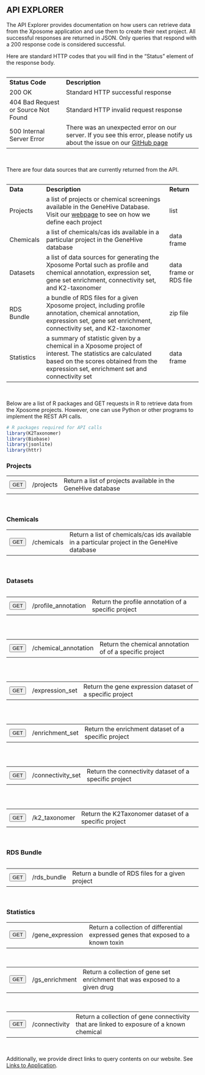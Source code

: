 
## API EXPLORER

<p>The API Explorer provides documentation on how users can retrieve data from the Xposome application and use them to create their next project. All successful responses are returned in JSON. Only queries that respond with a 200 response code is considered successful.</p>

<p>Here are standard HTTP codes that you will find in the “Status” element of the response body.</p>

```r
```
<table class="status-table">
  <tr>
    <td><strong>Status Code</strong></td>
    <td><strong>Description</strong></td>
  </tr>
  <tr>
    <td>200 OK</td>
    <td>Standard HTTP successful response</td>
  </tr>
  <tr>
    <td>404 Bad Request or Source Not Found</td>
    <td>Standard HTTP invalid request response</td>
  </tr>
  <tr>
    <td>500 Internal Server Error</td>
    <td>There was an unexpected error on our server. If you see this error, please notify us about the issue on our <a target="blank" href="https://github.com/montilab/Xposome/">GitHub page</a></td>
  </tr>
</table>

<br>

<p>There are four data sources that are currently returned from the API.</p>

```r
```
<table class="source-table">
  <tr>
    <td><strong>Data</strong></td>
    <td><strong>Description</strong></td>
    <td><strong>Return</strong></td>
  </tr>
  <tr>
    <td>Projects</td>
    <td>a list of projects or chemical screenings available in the GeneHive Database. Visit our <a href="https://montilab.bu.edu/Xposome/">webpage</a> to see on how we define each project</td>
    <td>list</td>
  </tr>
  <tr>
    <td>Chemicals</td>
    <td>a list of chemicals/cas ids available in a particular project in the GeneHive database</td>
    <td>data frame</td>
  </tr>
  <tr>
    <td>Datasets</td>
    <td>a list of data sources for generating the Xposome Portal such as profile and chemical annotation, expression set, gene set enrichment, connectivity set, and K2-taxonomer</a></td>
    <td>data frame or RDS file</td>
  </tr>
  <tr>
    <td>RDS Bundle</td>
    <td>a bundle of RDS files for a given Xposome project, including profile annotation, chemical annotation, expression set, gene set enrichment, connectivity set, and K2-taxonomer</a></td>
    <td>zip file</td>
  </tr> 
  <tr>
    <td>Statistics</td>
    <td>a summary of statistic given by a chemical in a Xposome project of interest. The statistics are calculated based on the scores obtained from the expression set, enrichment set and connectivity set</a></td>
    <td>data frame</td>
  </tr>
</table>

<br>

Below are a list of R packages and GET requests in R to retrieve data from the Xposome projects. However, one can use Python or other programs to implement the REST API calls.

<!-- packages: start -->
```r

# R packages required for API calls
library(K2Taxonomer)
library(Biobase)
library(jsonlite)
library(httr)

```

<!-- packages: end -->

<!-- Projects: start -->
### Projects

<table class="get-table">
  <tr>
    <td><button type="button" onclick="ToggleOperation('projects')" class="btn btn-default action-button">GET</button></td>
    <td>&#47;projects</td>
    <td>Return a list of projects available in the GeneHive database</td>
  </tr>
</table>
  
<br>

<div id="projects-block" style="display: none;">

<h4>Implementation</h4>

<p><a target="blank" href="https://montilab.bu.edu/Xposome-API/projects?orderby=asc">https://montilab.bu.edu/Xposome-API/projects?orderby=asc</a></p>

<br>

<table class="api-table">
  <tr>
    <td><strong>Parameter</strong></td>
    <td><strong>Value</strong></td>
    <td><strong>Description</strong></td>
    <td><strong>Data Type</strong></td>
  </tr>
  <tr>
    <td>orderby</td>
    <td>asc (default) or desc</td>
    <td>Sort options</td>
    <td>string</td>
  </tr>
</table>

<br>

<h4>Return</h4>

<p>A list of values</p>

<br>

<h4>Example in R</h4>

```r

cat(
'
<pre>
  # url for local testing
  url0 <- "https://montilab.bu.edu/Xposome-API/projects?orderby=asc"
  
  # Send GET Request to API
  res <- GET(url = url0, encode = "json")
  
  # Check the status of GET request 
  test_request <- tryCatch({
    
    stop_for_status(res)
    
    "pass"
    
  }, error = function(e) {
    
    "fail"
    
  })
</pre>
'
)

# url for local testing
url0 <- "https://montilab.bu.edu/Xposome-API/projects?orderby=asc"

# Send GET Request to API
res <- GET(url = url0, encode = "json")

# Check the status of GET request 
test_request <- tryCatch({
  
  stop_for_status(res)
  
  "pass"
  
}, error = function(e) {
  
  "fail"
  
})

```

<h4>Output</h4>

```r

cat(
'
<pre>
  # If GET request is successful, return the results
  if(test_request == "pass"){
    
    projects <- fromJSON(fromJSON(rawToChar(res$content)))
    print(head(projects))
    
  }
</pre>
'
)


# If GET request is successful, return the results
if(test_request == "pass"){
  
  projects <- fromJSON(fromJSON(rawToChar(res$content)))
  cat("<pre class='output'>", head(projects), "</pre>")
  
}
      
```

<br>

</div>
<!-- Projects: end -->

<!-- Chemical: start -->
### Chemicals

<table class="get-table">
  <tr>
    <td><button type="button" onclick="ToggleOperation('chemicals')" class="btn btn-default action-button">GET</button></td>
    <td>&#47;chemicals</td>
    <td>Return a list of chemicals/cas ids available in a particular project in the GeneHive database</td>
  </tr>
</table>
  
<br>

<div id="chemicals-block" style="display: none;">

<h4>Implementation</h4>

<p><a target="blank" href="https://montilab.bu.edu/Xposome-API/chemicals?projects=ADIPO&chemical_ids=all">https://montilab.bu.edu/Xposome-API/chemicals?projects=ADIPO&chemical_ids=all</a></p>

<br>

<table class="api-table">
  <tr>
    <td><strong>Parameter</strong></td>
    <td><strong>Value</strong></td>
    <td><strong>Description</strong></td>
    <td><strong>Data Type</strong></td>
  </tr>
  <tr>
    <td>project</td>
    <td>all (default)</td>
    <td>a project name or a list of concatenated projects or all projects in the GeneHive database. If a list is provided, they must be concatenated and separated by a comma.</td>
    <td>string</td>
  </tr>
    <tr>
    <td>chemical_ids</td>
    <td>all (default)</td>
    <td>a chemical id/cas id or a list of concatenated chemical ids/cas ids or all chemical ids/cas ids in the GeneHive database. If a list is provided, they must be concatenated and separated by a comma.</td>
    <td>string</td>
  </tr>
</table>

<br>

<h4>Return</h4>

<p>A list of values</p>

<br>

<h4>Example in R</h4>

```r

cat(
'
<pre>
  # url for local testing
  url <- "https://montilab.bu.edu/Xposome-API/chemicals?projects=ADIPO&chemical_ids=all"
  
  # Send GET Request to API
  res <- GET(url = url, encode = "json")
  
  # Check the status of GET request 
  test_request <- tryCatch({
    
    stop_for_status(res)
    
    "pass"
    
  }, error = function(e) {
    
    "fail"
    
  })
</pre>
'
)

# url for local testing
url <- "https://montilab.bu.edu/Xposome-API/chemicals?projects=ADIPO&chemical_ids=all"

# Send GET Request to API
res <- GET(url = url, encode = "json")

# Check the status of GET request 
test_request <- tryCatch({
  
  stop_for_status(res)
  
  "pass"
  
}, error = function(e) {
  
  "fail"
  
})

```

<h4>Output</h4>

```r

cat(
'
<pre>
  # If GET request is successful, return the results
  if(test_request == "pass"){
    
    chemicals <- fromJSON(fromJSON(rawToChar(res$content)))
    print(head(chemicals))
    
  }
</pre>
'
)


# If GET request is successful, return the results
if(test_request == "pass"){
  
  chemicals <- fromJSON(fromJSON(rawToChar(res$content)))
  cat("<pre class='output'>", knitr::kable(head(chemicals), format="html"), "</pre>")

}
      
```

<br>

</div>
<!-- chemical: end -->

<!-- Datasets - profile annotation: start -->
### Datasets

```r
```
<table class="get-table">
  <tr>
    <td><button type="button" onclick="ToggleOperation('profile-annotation')" class="btn btn-default action-button">GET</button></td>
    <td>/profile_annotation</td>
    <td>Return the profile annotation of a specific project</td>
  </tr>
</table>

<br>

<div id="profile-annotation-block" style="display: none;">

<h4>Implementation</h4>

<p><a target="blank" href="https://montilab.bu.edu/Xposome-API/profile_annotation?project=ADIPO">https://montilab.bu.edu/Xposome-API/profile_annotation?project=ADIPO</a></p>

<br>

<table class="api-table">
  <tr>
    <td><strong>Parameter</strong></td>
    <td><strong>Value</strong></td>
    <td><strong>Description</strong></td>
    <td><strong>Data Type</strong></td>
  </tr>
  <tr>
    <td>project</td>
    <td>ADIPO or HEPG2 or ...</td>
    <td>Name of the projects (see <span class="highlight-text">projects API</span>)</td>
    <td>string</td>
  </tr>
</table>

<br>

<h4>Return</h4>

<p>A data frame object</p>

<br>

<h4>Example in R</h4>

```r

cat(
'
<pre>
# url for local testing
url1 <- paste0("https://montilab.bu.edu/Xposome-API/profile_annotation?project=ADIPO")

# Send GET Request to API
res <- GET(url = url1, encode = "json")

# Check the status of GET request
test_request <- tryCatch({

  stop_for_status(res)

  "pass"

}, error = function(e) {

  "fail"

})
</pre>
'
)

# url for local testing
url1 <- paste0("https://montilab.bu.edu/Xposome-API/profile_annotation?project=ADIPO")

# Send GET Request to API
res <- GET(url = url1, encode = "json")

# Check the status of GET request
test_request <- tryCatch({

  stop_for_status(res)

  "pass"

}, error = function(e) {

  "fail"

})

```

<h4>Output</h4>

```r

cat(
'
<pre>
# If GET request is successful, return the results
if(test_request == "pass"){

  profile_annotation <- fromJSON(fromJSON(rawToChar(res$content)))
  n_row <- ifelse(nrow(profile_annotation) > 10, 10, nrow(profile_annotation))
  n_col <- ifelse(ncol(profile_annotation) > 10, 10, ncol(profile_annotation))  
  print(profile_annotation[1:n_row, 1:n_col])

}
</pre>
'
)

# If GET request is successful, return the results
if(test_request == "pass"){

  profile_annotation <- fromJSON(fromJSON(rawToChar(res$content)))
  n_row <- ifelse(nrow(profile_annotation) > 10, 10, nrow(profile_annotation))
  n_col <- ifelse(ncol(profile_annotation) > 10, 10, ncol(profile_annotation))  
  cat("<pre class='output'>", knitr::kable(profile_annotation[1:n_row, 1:n_col], format="html"), "</pre>")

}

```

<br>

</div>
<!-- Datasets - profile annotation: end -->

<!-- Datasets - chemical annotation: start -->
```r
```
<table class="get-table">
  <tr>
    <td><button type="button" onclick="ToggleOperation('chemical-annotation')" class="btn btn-default action-button">GET</button></td>
    <td>/chemical_annotation</td>
    <td>Return the chemical annotation of of a specific project</td>
  </tr>
</table>

<br>

<div id="chemical-annotation-block" style="display: none;">

<h4>Implementation</h4>

<p><a target="blank" href="https://montilab.bu.edu/Xposome-API/chemical_annotation?project=ADIPO">https://montilab.bu.edu/Xposome-API/chemical_annotation?project=ADIPO</a></p>

<br>

<table class="api-table">
  <tr>
    <td><strong>Parameter</strong></td>
    <td><strong>Value</strong></td>
    <td><strong>Description</strong></td>
    <td><strong>Data Type</strong></td>
  </tr>
  <tr>
    <td>project</td>
    <td>ADIPO or HEPG2 or ...</td>
    <td>Name of the projects (see <span class="highlight-text">projects API</span>)</td>
    <td>string</td>
  </tr>
</table>

<br>

<h4>Return</h4>

<p>A data frame object</p>

<br>

<h4>Example in R</h4>

```r

cat(
'
<pre>
# url for local testing
url2 <- paste0("https://montilab.bu.edu/Xposome-API/chemical_annotation?project=ADIPO")

# Send GET Request to API
res <- GET(url = url2, encode = "json")

# Check the status of GET request
test_request <- tryCatch({

  stop_for_status(res)

  "pass"

}, error = function(e) {

  "fail"

})
</pre>
'
)


# url for local testing
url2 <- paste0("https://montilab.bu.edu/Xposome-API/chemical_annotation?project=ADIPO")

# Send GET Request to API
res <- GET(url = url2, encode = "json")

# Check the status of GET request
test_request <- tryCatch({

  stop_for_status(res)

  "pass"

}, error = function(e) {

  "fail"

})

```

<h4>Output</h4>

```r

cat(
'
<pre>
# If GET request is successful, return the results
if(test_request == "pass"){

  chemical_annotation <- fromJSON(fromJSON(rawToChar(res$content)))
  n_row <- ifelse(nrow(chemical_annotation) > 10, 10, nrow(chemical_annotation))
  n_col <- ifelse(ncol(chemical_annotation) > 10, 10, ncol(chemical_annotation))  
  print(chemical_annotation[1:n_row, 1:n_col])

}
</pre>
'
)

# If GET request is successful, return the results
if(test_request == "pass"){

  chemical_annotation <- fromJSON(fromJSON(rawToChar(res$content)))
  n_row <- ifelse(nrow(chemical_annotation) > 10, 10, nrow(chemical_annotation))
  n_col <- ifelse(ncol(chemical_annotation) > 10, 10, ncol(chemical_annotation))  
  cat("<pre class='output'>", knitr::kable(chemical_annotation[1:n_row, 1:n_col], format="html"), "</pre>")

}

```

<br>

</div>
<!-- Datasets - chemical annotation: end -->

<!-- Datasets - expression set: start -->
```r
```
<table class="get-table">
  <tr>
    <td><button type="button" onclick="ToggleOperation('expression-set')" class="btn btn-default action-button">GET</button></td>
    <td>/expression_set</td>
    <td>Return the gene expression dataset of a specific project</td>
  </tr>
</table>

<br>

<div id="expression-set-block" style="display: none;">

<h4>Implementation</h4>

<p><a target="blank" href="https://montilab.bu.edu/Xposome-API/expression_set?project=ADIPO">https://montilab.bu.edu/Xposome-API/expression_set?project=ADIPO</a></p>

<br>

<table class="api-table">
  <tr>
    <td><strong>Parameter</strong></td>
    <td><strong>Value</strong></td>
    <td><strong>Description</strong></td>
    <td><strong>Data Type</strong></td>
  </tr>
  <tr>
    <td>project</td>
    <td>ADIPO or HEPG2 or ...</td>
    <td>Name of the projects (see <span class="highlight-text">projects API</span>)</td>
    <td>string</td>
  </tr>
</table>

<br>

<h4>Return</h4>

<p>An RDS file that contains a S4 class object</p>

<br>

<h4>Example in R</h4>

```r

cat(
'
<pre>
# url for local testing
url3 <- paste0("https://montilab.bu.edu/Xposome-API/expression_set?project=ADIPO")

# Send GET Request to API
res <- GET(url = url3, encode = "json")

# Check the status of GET request
test_request <- tryCatch({

  stop_for_status(res)

  "pass"

}, error = function(e) {

  "fail"

})
</pre>
'
)

# url for local testing
url3 <- paste0("https://montilab.bu.edu/Xposome-API/expression_set?project=ADIPO")

# Send GET Request to API
res <- GET(url = url3, encode = "json")

# Check the status of GET request
test_request <- tryCatch({

  stop_for_status(res)

  "pass"

}, error = function(e) {

  "fail"

})

```

<h4>Output</h4>

```r

cat(
'
<pre>
# If GET request is successful, return the results
if(test_request == "pass"){

  temp = tempfile()
  download.file(url3, temp)
  expression_set <- readRDS(temp)
  expression_set = as.data.frame(exprs(expression_set), row.names=rownames(expression_set), col.names=colnames(expression_set))
  unlink(temp)

  n_row <- ifelse(nrow(expression_set) > 10, 10, nrow(expression_set))
  n_col <- ifelse(ncol(expression_set) > 10, 10, ncol(expression_set))  
  print(expression_set[1:n_row, 1:n_col])
  
}
</pre>
'
)

# If GET request is successful, return the results
if(test_request == "pass"){

  temp = tempfile()
  download.file(url3, temp)
  expression_set <- readRDS(temp)
  expression_set = as.data.frame(exprs(expression_set), row.names=rownames(expression_set), col.names=colnames(expression_set))
  unlink(temp)

  n_row <- ifelse(nrow(expression_set) > 10, 10, nrow(expression_set))
  n_col <- ifelse(ncol(expression_set) > 10, 10, ncol(expression_set))  

  cat("<pre class='output'>", knitr::kable(expression_set[1:n_row, 1:n_col], format="html"), "</pre>")

}

```

<br>

</div>
<!-- Datasets - expression set: end -->

<!-- Datasets - enrichment set: start -->
```r
```
<table class="get-table">
  <tr>
    <td><button type="button" onclick="ToggleOperation('enrichment-set')" class="btn btn-default action-button">GET</button></td>
    <td>/enrichment_set</td>
    <td>Return the enrichment dataset of a specific project</td>
  </tr>
</table>

<br>

<div id="enrichment-set-block" style="display: none;">

<h4>Implementation</h4>

<p><a target="blank" href="https://montilab.bu.edu/Xposome-API/enrichment_set?project=ADIPO">https://montilab.bu.edu/Xposome-API/enrichment_set?project=ADIPO</a></p>

<table class="api-table">
  <tr>
    <td><strong>Parameter</strong></td>
    <td><strong>Value</strong></td>
    <td><strong>Description</strong></td>
    <td><strong>Data Type</strong></td>
  </tr>
  <tr>
    <td>project</td>
    <td>ADIPO or HEPG2 or ...</td>
    <td>Name of the projects (see <span class="highlight-text">projects API</span>)</td>
    <td>string</td>
  </tr>
</table>

<br>

<h4>Return</h4>

<p>An RDS file that contains a S4 class object</p>

<br>

<h4>Example in R</h4>

```r

cat(
'
<pre>
# url for local testing
url4 <- paste0("https://montilab.bu.edu/Xposome-API/enrichment_set?project=ADIPO")

# Send GET Request to API
res <- GET(url = url4, encode = "json")

# Check the status of GET request
test_request <- tryCatch({

  stop_for_status(res)

  "pass"

}, error = function(e) {

  "fail"

})
</pre>
'
)

# url for local testing
url4 <- paste0("https://montilab.bu.edu/Xposome-API/enrichment_set?project=ADIPO")

# Send GET Request to API
res <- GET(url = url4, encode = "json")

# Check the status of GET request
test_request <- tryCatch({

  stop_for_status(res)

  "pass"

}, error = function(e) {

  "fail"

})

```

<h4>Output</h4>

```r

cat(
'
<pre>
# If GET request is successful, return the results
if(test_request == "pass"){

  temp = tempfile()
  download.file(url4, temp)
  enrichment_set <- readRDS(temp)
  hallmark_set = as.data.frame(exprs(enrichment_set[["gsscores_h.all.v7.0_gsva"]]), row.names=rownames(enrichment_set), col.names=colnames(enrichment_set))
  unlink(temp)

  n_row <- ifelse(nrow(hallmark_set) > 10, 10, nrow(hallmark_set))
  n_col <- ifelse(ncol(hallmark_set) > 10, 10, ncol(hallmark_set))  
  print(hallmark_set[1:n_row, 1:n_col])
  
}
</pre>
'
)

# If GET request is successful, return the results
if(test_request == "pass"){

  temp = tempfile()
  download.file(url4, temp)
  enrichment_set <- readRDS(temp)
  hallmark_set = as.data.frame(exprs(enrichment_set[["gsscores_h.all.v7.0_gsva"]]), row.names=rownames(enrichment_set), col.names=colnames(enrichment_set))
  unlink(temp)

  n_row <- ifelse(nrow(hallmark_set) > 10, 10, nrow(hallmark_set))
  n_col <- ifelse(ncol(hallmark_set) > 10, 10, ncol(hallmark_set))  
  cat("<pre class='output'>", knitr::kable(hallmark_set[1:n_row, 1:n_col], format="html"), "</pre>")

}

```

<br>

</div>
<!-- Datasets - enrichment set: end -->

<!-- Datasets - connectivity set: start -->
```r
```
<table class="get-table">
  <tr>
    <td><button type="button" onclick="ToggleOperation('connectivity-set')" class="btn btn-default action-button">GET</button></td>
    <td>/connectivity_set</td>
    <td>Return the connectivity dataset of a specific project</td>
  </tr>
</table>

<br>

<div id="connectivity-set-block" style="display: none;">

<h4>Implementation</h4>

<p><a target="blank" href="https://montilab.bu.edu/Xposome-API/connectivity_set?project=ADIPO">https://montilab.bu.edu/Xposome-API/connectivity_set?project=ADIPO</a></p>

<table class="api-table">
  <tr>
    <td><strong>Parameter</strong></td>
    <td><strong>Value</strong></td>
    <td><strong>Description</strong></td>
    <td><strong>Data Type</strong></td>
  </tr>
  <tr>
    <td>project</td>
    <td>ADIPO or HEPG2 or ...</td>
    <td>Name of the projects (see <span class="highlight-text">projects API</span>)</td>
    <td>string</td>
  </tr>
</table>

<br>

<h4>Return</h4>

<p>An RDS file that contains a S4 class object</p>

<br>

<h4>Example in R</h4>

```r

cat(
'
<pre>
# url for local testing
url5 <- paste0("https://montilab.bu.edu/Xposome-API/connectivity_set?project=ADIPO")

# Send GET Request to API
res <- GET(url = url5, encode = "json")

# Check the status of GET request
test_request <- tryCatch({

  stop_for_status(res)

  "pass"

}, error = function(e) {

  "fail"

})
</pre>
'
)

# url for local testing
url5 <- paste0("https://montilab.bu.edu/Xposome-API/connectivity_set?project=ADIPO")

# Send GET Request to API
res <- GET(url = url5, encode = "json")

# Check the status of GET request
test_request <- tryCatch({

  stop_for_status(res)

  "pass"

}, error = function(e) {

  "fail"

})

```

<h4>Output</h4>

```r

cat(
'
<pre>
# If GET request is successful, return the results
if(test_request == "pass"){

  temp = tempfile()
  download.file(url5, temp)
  connectivity_set <- readRDS(temp)
  pcl_set = as.data.frame(exprs(connectivity_set[["pcl"]]), row.names=rownames(connectivity_set), col.names=colnames(connectivity_set))
  unlink(temp)

  n_row <- ifelse(nrow(pcl_set) > 10, 10, nrow(pcl_set))
  n_col <- ifelse(ncol(pcl_set) > 10, 10, ncol(pcl_set))  
  print(pcl_set[1:n_row, 1:n_col])
  
}
</pre>
'
)

# If GET request is successful, return the results
if(test_request == "pass"){

  temp = tempfile()
  download.file(url5, temp)
  connectivity_set <- readRDS(temp)
  pcl_set = as.data.frame(exprs(connectivity_set[["pcl"]]), row.names=rownames(connectivity_set), col.names=colnames(connectivity_set))
  unlink(temp)

  n_row <- ifelse(nrow(pcl_set) > 10, 10, nrow(pcl_set))
  n_col <- ifelse(ncol(pcl_set) > 10, 10, ncol(pcl_set))  
  cat("<pre class='output'>", knitr::kable(pcl_set[1:n_row, 1:n_col], format="html"), "</pre>")

}

```

<br>

</div>
<!-- Datasets - connectivity set: end -->

<!-- Datasets - k2taxonomer: start -->
```r
```
<table class="get-table">
  <tr>
    <td><button type="button" onclick="ToggleOperation('k2taxonomer')" class="btn btn-default action-button">GET</button></td>
    <td>/k2_taxonomer</td>
    <td>Return the K2Taxonomer dataset of a specific project</td>
  </tr>
</table>

<br>

<div id="k2taxonomer-block" style="display: none;">

<h4>Implementation</h4>

<p><a target="blank" href="https://montilab.bu.edu/Xposome-API/k2_taxonomer?project=ADIPO">https://montilab.bu.edu/Xposome-API/k2_taxonomer?project=ADIPO</a></p>

<table class="api-table">
  <tr>
    <td><strong>Parameter</strong></td>
    <td><strong>Value</strong></td>
    <td><strong>Description</strong></td>
    <td><strong>Data Type</strong></td>
  </tr>
  <tr>
    <td>project</td>
    <td>ADIPO or HEPG2 or ...</td>
    <td>Name of the projects (see <span class="highlight-text">projects API</span>)</td>
    <td>string</td>
  </tr>
</table>

<br>

<h4>Return</h4>

<p>An RDS file that contains a K2 class object. Requires K2Taxonomer package to extract the content of the object.</p>

<br>

<h4>Example in R</h4>

```r

cat(
'
<pre>
# url for local testing
url6 <- paste0("https://montilab.bu.edu/Xposome-API/k2_taxonomer?project=ADIPO")

# Send GET Request to API
res <- GET(url = url6, encode = "json")

# Check the status of GET request
test_request <- tryCatch({

  stop_for_status(res)

  "pass"

}, error = function(e) {

  "fail"

})
</pre>
'
)

# url for local testing
url6 <- paste0("https://montilab.bu.edu/Xposome-API/k2_taxonomer?project=ADIPO")

# Send GET Request to API
res <- GET(url = url6, encode = "json")

# Check the status of GET request
test_request <- tryCatch({

  stop_for_status(res)

  "pass"

}, error = function(e) {

  "fail"

})

```

<h4>Output</h4>

```r

cat(
'
<pre>
# If GET request is successful, return the results
if(test_request == "pass"){

  temp = tempfile()
  download.file(url6, temp)
  k2_taxonomer <- readRDS(temp)
  k2_eset <- k2_taxonomer@eSet
  k2_eset = as.data.frame(exprs(k2_eset[["pcl"]]), row.names=rownames(k2_eset), col.names=colnames(k2_eset))
  unlink(temp)

  n_row <- ifelse(nrow(k2_eset) > 10, 10, nrow(k2_eset))
  n_col <- ifelse(ncol(k2_eset) > 10, 10, ncol(k2_eset))  
  print(k2_eset[1:n_row, 1:n_col])
  
}
</pre>
'
)

# If GET request is successful, return the results
if(test_request == "pass"){

  temp = tempfile()
  download.file(url6, temp)
  k2_taxonomer <- readRDS(temp)
  k2_eset <- k2_taxonomer@eSet
  k2_eset = as.data.frame(k2_eset, row.names=rownames(k2_eset), col.names=colnames(k2_eset))
  unlink(temp)

  n_row <- ifelse(nrow(k2_eset) > 10, 10, nrow(k2_eset))
  n_col <- ifelse(ncol(k2_eset) > 10, 10, ncol(k2_eset))   
  cat("<pre class='output'>", knitr::kable(k2_eset[1:n_row, 1:n_col], format="html"), "</pre>")

}

```

<br>

</div>
<!-- Datasets - k2taxonomer: end -->

<!-- Datasets - rds_bundle: start -->
### RDS Bundle

```r
```
<table class="get-table">
  <tr>
    <td><button type="button" onclick="ToggleOperation('rds_bundle')" class="btn btn-default action-button">GET</button></td>
    <td>/rds_bundle</td>
    <td>Return a bundle of RDS files for a given project</td>
  </tr>
</table>

<br>

<div id="rds_bundle-block" style="display: none;">

<h4>Implementation</h4>

<p><a target="blank" href="https://montilab.bu.edu/Xposome-API/rds_bundle?project=ADIPO">https://montilab.bu.edu/Xposome-API/rds_bundle?project=ADIPO</a></p>

<table class="api-table">
  <tr>
    <td><strong>Parameter</strong></td>
    <td><strong>Value</strong></td>
    <td><strong>Description</strong></td>
    <td><strong>Data Type</strong></td>
  </tr>
  <tr>
    <td>project</td>
    <td>ADIPO or HEPG2 or ...</td>
    <td>Name of the projects (see <span class="highlight-text">projects API</span>)</td>
    <td>string</td>
  </tr>
</table>

<br>

<h4>Return</h4>

<p>An zip file that contains six RDS files for a given project. These RDS files are named as "Profile_Annotation.RDS", "Chemical_Annotation.RDS", "Gene_Expression.RDS", "Gene_Set_Enrichment.RDS", "Connectivity.RDS", and "K2Taxonomer.RDS"</p>

<br>

<h4>Example in R</h4>

```r

cat(
'
<pre>
# url for local testing
url7 <- paste0("https://montilab.bu.edu/Xposome-API/rds_bundle?project=ADIPO")

# Send GET Request to API
res <- GET(url = url7, encode = "json")

# Check the status of GET request
test_request <- tryCatch({

  stop_for_status(res)

  "pass"

}, error = function(e) {

  "fail"

})
</pre>
'
)

# url for local testing
url7 <- paste0("https://montilab.bu.edu/Xposome-API/rds_bundle?project=ADIPO")

# Send GET Request to API
res <- GET(url = url7, encode = "json")

# Check the status of GET request
test_request <- tryCatch({

  stop_for_status(res)

  "pass"

}, error = function(e) {

  "fail"

})

```

<h4>Output</h4>

```r

cat(
'
<pre>
# If GET request is successful, return the results
if(test_request == "pass"){

  file_dir = file.path(tempdir(), "ADIPO-Dataset")
  
  zip_file = paste0(file_dir, ".zip")
  
  download.file(url7, zip_file)
  
  profile_annotation <- readRDS(unzip(zipfile=zip_file, "Profile_Annotation.RDS", exdir=file_dir))
  
  chemical_annotation <- readRDS(unzip(zipfile=zip_file, "Chemical_Annotation.RDS", exdir=file_dir))
  
  expression_set <- readRDS(unzip(zipfile=zip_file, "Gene_Expression.RDS", exdir=file_dir))
  
  enrichment_set <- readRDS(unzip(zipfile=zip_file, "Gene_Set_Enrichment.RDS", exdir=file_dir))
  
  connectivity_set <- readRDS(unzip(zipfile=zip_file, "Connectivity.RDS", exdir=file_dir))
  
  k2_taxonomer <- readRDS(unzip(zipfile=zip_file, "K2Taxonomer.RDS", exdir=file_dir))
  
  unlink(zip_file); unlink(file_dir);

  print(list.files(file_dir))
  
}
</pre>
'
)

# If GET request is successful, return the results
if(test_request == "pass"){

  file_dir = file.path(tempdir(), "ADIPO-Dataset")
  
  zip_file = paste0(file_dir, ".zip")
  
  download.file(url7, zip_file)
  
  profile_annotation <- readRDS(unzip(zipfile=zip_file, "Profile_Annotation.RDS", exdir=file_dir))
  
  chemical_annotation <- readRDS(unzip(zipfile=zip_file, "Chemical_Annotation.RDS", exdir=file_dir))
  
  expression_set <- readRDS(unzip(zipfile=zip_file, "Gene_Expression.RDS", exdir=file_dir))
  
  enrichment_set <- readRDS(unzip(zipfile=zip_file, "Gene_Set_Enrichment.RDS", exdir=file_dir))
  
  connectivity_set <- readRDS(unzip(zipfile=zip_file, "Connectivity.RDS", exdir=file_dir))
  
  k2_taxonomer <- readRDS(unzip(zipfile=zip_file, "K2Taxonomer.RDS", exdir=file_dir))
  
  unlink(zip_file); unlink(file_dir);

  cat("<pre class='output'><strong>", paste(list.files(file_dir), sep="\t"), "</strong></pre>")

}

```

<br>

</div>
<!-- Datasets - rds_bundle: end -->

<!-- Statistics - gene expression: start -->
### Statistics

<table class="get-table">
  <tr>
    <td><button type="button" class="btn btn-default action-button" onclick="ToggleOperation('gene-expression-stat')">GET</button></td>
    <td>/gene_expression</td>
    <td>Return  a collection of differential expressed genes that exposed to a known toxin</td>
  </tr>
</table>

<br>

<div id="gene-expression-stat-block" style="display: none;">

<h4>Implementation</h4>

<p><a target="blank" href="https://montilab.bu.edu/Xposome-API/gene_expression?project=ADIPO&chemical_id=EtHex&summarize.func=median&landmark=TRUE&do.markers=TRUE&do.scorecutoff=TRUE">https://montilab.bu.edu/Xposome-API/gene_expression?project=ADIPO&chemical_id=EtHex&summarize.func=median&landmark=TRUE&do.markers=TRUE&do.scorecutoff=TRUE</a></p>

<br>

<table class="api-table">
  <tr>
    <td><strong>Parameter</strong></td>
    <td><strong>Value</strong></td>
    <td><strong>Description</strong></td>
    <td><strong>Data Type</strong></td>
  </tr>
  <tr>
    <td>project</td>
    <td>ADIPO or HEPG2 or ...</td>
    <td>Name of the projects (see <span class="highlight-text">projects API</span>)</td>
    <td>string</td>
  </tr>
  <tr>
    <td>chemical_id</td>
    <td>1,2-Dibromo-3-chloropropane or ...</td>
    <td>Name of the chemicals or CAS ids of a chemical in a specific project (see <span class="highlight-text">chemicals API</span>)</td>
    <td>string</td>
  </tr>
  <tr>
    <td>summarize.func</td>
    <td>median (default) or mean/min/max/Q1/Q3</td>
    <td>Name of the summarize functions</td>
    <td>string</td>
  </tr>
  <tr>
    <td>landmark</td>
    <td>TRUE or FALSE (default)</td>
    <td>Whether to include landmark genes</td>
    <td>boolean</td>
  </tr>
  <tr>
    <td>do.nmarkers</td>
    <td>TRUE (default) or FALSE</td>
    <td>Whether to filter by the number of up- and down- regulated genes</td>
    <td>boolean</td>
  </tr>
  <tr>
    <td>nmarkers_up</td>
    <td>1000 (default) if do.nmarkers=TRUE</td>
    <td>Number of up-pregulated genes</td>
    <td>Positive integer</td>
  </tr>
  <tr>
    <td>nmarkers_down</td>
    <td>1000 (default) if do.nmarkers=TRUE</td>
    <td>Number of down-pregulated genes</td>
    <td>Positive integer</td>
  </tr>
  <tr>
    <td>do.scorecutoff</td>
    <td>TRUE (default) or FALSE</td>
    <td>Whether to filter by the z-scores</td>
    <td>boolean</td>
  </tr>
  <tr>
    <td>scorecutoff_lb</td>
    <td>-2 (default) if do.scorecutoff=TRUE</td>
    <td>Lower bound of the z-scores cutoff</td>
    <td>integer</td>
  </tr>
  <tr>
    <td>scorecutoff_ub</td>
    <td>2 (default) if do.scorecutoff=TRUE</td>
    <td>Upper bound of the z-scores cutoff</td>
    <td>integer</td>
  </tr>
</table>

<br>

<h4>Return</h4>

<p>A data frame object</p>

<br>

<h4>Example in R</h4>

```r

cat(
'
<pre>
# url for local testing
url8 <- paste0("https://montilab.bu.edu/Xposome-API/gene_expression?project=ADIPO&chemical_id=EtHex&summarize.func=median&landmark=TRUE&do.markers=TRUE&do.scorecutoff=TRUE")

# Send GET Request to API
res <- GET(url = url8, encode = "json")

# Check the status of GET request
test_request <- tryCatch({

  stop_for_status(res)

  "pass"

}, error = function(e) {

  "fail"

})

</pre>
'
)

# url for local testing
url8 <- paste0("https://montilab.bu.edu/Xposome-API/gene_expression?project=ADIPO&chemical_id=EtHex&summarize.func=median&landmark=TRUE&do.markers=TRUE&do.scorecutoff=TRUE")

# Send GET Request to API
res <- GET(url = url8, encode = "json")

# Check the status of GET request
test_request <- tryCatch({

  stop_for_status(res)

  "pass"

}, error = function(e) {

  "fail"

})

```

<h4>Output</h4>

```r

cat(
'
<pre>
# If GET request is successful, return the results
if(test_request == "pass"){

  gene_expression_stat <- fromJSON(fromJSON(rawToChar(res$content)))
  n_row <- ifelse(nrow(gene_expression_stat) > 10, 10, nrow(gene_expression_stat))
  n_col <- ifelse(ncol(gene_expression_stat) > 10, 10, ncol(gene_expression_stat))
  print(gene_expression_stat[1:n_row, 1:n_col])

}
</pre>
'
)

# If GET request is successful, return the results
if(test_request == "pass"){

  gene_expression_stat <- fromJSON(fromJSON(rawToChar(res$content)))
  n_row <- ifelse(nrow(gene_expression_stat) > 10, 10, nrow(gene_expression_stat))
  n_col <- ifelse(ncol(gene_expression_stat) > 10, 10, ncol(gene_expression_stat))
  cat("<pre class='output'>", knitr::kable(gene_expression_stat[1:n_row, 1:n_col], format="html"), "</pre>")

}

```

<br>

</div>
<!-- Statistics - gene expression: end -->

<!-- Statistics - gene set enrichment: start -->
<table class="get-table">
  <tr>
    <td><button type="button" onclick="ToggleOperation('gene-set-enrichment-stat')" class="btn btn-default action-button">GET</button></td>
    <td>/gs_enrichment</td>
    <td>Return  a collection of gene set enrichment that was exposed to a given drug</td>
  </tr>
</table>

<br>

<div id="gene-set-enrichment-stat-block" style="display: none;">

<h4>Implementation</h4>

<p><a target="blank" href="https://montilab.bu.edu/Xposome-API/gs_enrichment?project=ADIPO&chemical_id=EtHex&geneset=Hallmark&gsva=gsva&summarize.func=median">https://montilab.bu.edu/Xposome-API/gs_enrichment?project=ADIPO&chemical_id=EtHex&geneset=Hallmark&gsva=gsva&summarize.func=median</a></p>

<br>

<table class="api-table">
  <tr>
    <td><strong>Parameter</strong></td>
    <td><strong>Value</strong></td>
    <td><strong>Description</strong></td>
    <td><strong>Data Type</strong></td>
  </tr>
  <tr>
    <td>project</td>
    <td>ADIPO or HEPG2 or ...</td>
    <td>Name of the projects (see <span class="highlight-text">projects API</span>)</td>
    <td>string</td>
  </tr>
  <tr>
    <td>chemical_id</td>
    <td>1,2-Dibromo-3-chloropropane or ...</td>
    <td>Name of the chemicals or CAS ids of a chemical in a specific project (see <span class="highlight-text">chemicals API</span>)</td>
    <td>string</td>
  </tr>
  <tr>
    <td>geneset</td>
    <td>Hallmark (default) or C2 or NURSA</td>
    <td>Collection of the gene set enrichment</td>
    <td>string</td>
  </tr>
  <tr>
    <td>gsva</td>
    <td>gsva (default)</td>
    <td>Method of the gene set enrichment analysis</td>
    <td>string</td>
  </tr>
  <tr>
    <td>summarize.func</td>
    <td>median (default) or mean/min/max/Q1/Q3</td>
    <td>Name of the summarize functions</td>
    <td>string</td>
  </tr>
</table>

<br>

<h4>Return</h4>

<p>A data frame object</p>

<br>

<h4>Example in R</h4>

```r

cat(
'
<pre>
# url for local testing
url9 <- paste0("https://montilab.bu.edu/Xposome-API/gs_enrichment?project=ADIPO&chemical_id=EtHex&geneset=Hallmark&gsva=gsva&summarize.func=median")

# Send GET Request to API
res <- GET(url = url9, encode = "json")

# Check the status of GET request
test_request <- tryCatch({

  stop_for_status(res)

  "pass"

}, error = function(e) {

  "fail"

})
</pre>
'
)

# url for local testing
url9 <- paste0("https://montilab.bu.edu/Xposome-API/gs_enrichment?project=ADIPO&chemical_id=EtHex&geneset=Hallmark&gsva=gsva&summarize.func=median")

# Send GET Request to API
res <- GET(url = url9, encode = "json")

# Check the status of GET request
test_request <- tryCatch({

  stop_for_status(res)

  "pass"

}, error = function(e) {

  "fail"

})

```

<h4>Output</h4>

```r

cat(
'
<pre>
# If GET request is successful, return the results
if(test_request == "pass"){

  gs_enrichment_stat <- fromJSON(fromJSON(rawToChar(res$content)))
  n_row <- ifelse(nrow(gs_enrichment_stat) > 10, 10, nrow(gs_enrichment_stat))
  n_col <- ifelse(ncol(gs_enrichment_stat) > 10, 10, ncol(gs_enrichment_stat))
  print(gs_enrichment_stat[1:n_row, 1:n_col])
}
</pre>
'
)

# If GET request is successful, return the results
if(test_request == "pass"){

  gs_enrichment_stat <- fromJSON(fromJSON(rawToChar(res$content)))
  n_row <- ifelse(nrow(gs_enrichment_stat) > 10, 10, nrow(gs_enrichment_stat))
  n_col <- ifelse(ncol(gs_enrichment_stat) > 10, 10, ncol(gs_enrichment_stat))
  cat("<pre class='output'>", knitr::kable(gs_enrichment_stat[1:n_row, 1:n_col], format="html"), "</pre>")
  
}

```

<br>

</div>
<!-- Statistics - gene set enrichment: end -->

<!-- Statistics - connectivity: start -->
<table class="get-table">
  <tr>
    <td><button type="button" onclick="ToggleOperation('connectivity-stat')" class="btn btn-default action-button">GET</button></td>
    <td>/connectivity</td>
    <td>Return  a collection of gene connectivity that are linked to exposure of a known chemical</td>
  </tr>
</table>

<br>

<div id="connectivity-stat-block" style="display: none;">

<h4>Implementation</h4>

<p><a target="blank" href="https://montilab.bu.edu/Xposome-API/connectivity?project=ADIPO&chemical_id=EtHex&connectivity_classes=pcl&summarize.func=median">https://montilab.bu.edu/Xposome-API/connectivity?project=ADIPO&chemical_id=EtHex&connectivity_classes=pcl&summarize.func=median</a></p>

<br>

<table class="api-table">
  <tr>
    <td><strong>Parameter</strong></td>
    <td><strong>Value</strong></td>
    <td><strong>Description</strong></td>
    <td><strong>Data Type</strong></td>
  </tr>
  <tr>
    <td>project</td>
    <td>ADIPO or HEPG2 or ...</td>
    <td>Name of the projects (see <span class="highlight-text">projects API</span>)</td>
    <td>string</td>
  </tr>
  <tr>
    <td>chemical_id</td>
    <td>1,2-Dibromo-3-chloropropane or ...</td>
    <td>Name of the chemicals or CAS ids of a chemical in a specific project (see <span class="highlight-text">chemicals API</span>)</td>
    <td>string</td>
  </tr>
  <tr>
    <td>connectivity_classes</td>
    <td>pcl (Perturbagen Classes, default) or pert (Perturbagens)</td>
    <td>Name of the connectivity classes</td>
    <td>string</td>
  </tr>
  <tr>
    <td>summarize.func</td>
    <td>median (default) or mean/min/max/Q1/Q3</td>
    <td>Name of the summarize functions</td>
    <td>string</td>
  </tr>
</table>

<br>

<h4>Return</h4>

<p>A data frame object</p>

<br>

<h4>Example in R</h4>

```r

cat(
'
<pre>
# url for local testing
url10 <- paste0("https://montilab.bu.edu/Xposome-API/connectivity?project=ADIPO&chemical_id=EtHex&connectivity_classes=pcl&summarize.func=median")

# Send GET Request to API
res <- GET(url = url10, encode = "json")

# Check the status of GET request
test_request <- tryCatch({

  stop_for_status(res)

  "pass"

}, error = function(e) {

  "fail"

})
</pre>
'
)

# url for local testing
url10 <- paste0("https://montilab.bu.edu/Xposome-API/connectivity?project=ADIPO&chemical_id=EtHex&connectivity_classes=pcl&summarize.func=median")

# Send GET Request to API
res <- GET(url = url10, encode = "json")

# Check the status of GET request
test_request <- tryCatch({

  stop_for_status(res)

  "pass"

}, error = function(e) {

  "fail"

})

```

<h4>Output</h4>

```r

cat(
'
<pre>
# If GET request is successful, return the results
if(test_request == "pass"){

  connectivity_stat <- fromJSON(fromJSON(rawToChar(res$content)))
  n_row <- ifelse(nrow(connectivity_stat) > 10, 10, nrow(connectivity_stat))
  n_col <- ifelse(ncol(connectivity_stat) > 10, 10, ncol(connectivity_stat))
  print(connectivity_stat[1:n_row, 1:n_col])

}
</pre>
'
)

# If GET request is successful, return the results
if(test_request == "pass"){

  connectivity_stat <- fromJSON(fromJSON(rawToChar(res$content)))
  n_row <- ifelse(nrow(connectivity_stat) > 10, 10, nrow(connectivity_stat))
  n_col <- ifelse(ncol(connectivity_stat) > 10, 10, ncol(connectivity_stat))
  cat("<pre class='output'>", knitr::kable(connectivity_stat[1:n_row, 1:n_col], format="html"), "</pre>")

}

```

<br>

</div>
<!-- Statistics - connectivity: end -->

<p>Additionally, we provide direct links to query contents on our website. See <a href="#links-to-application">Links to Application</a>.

<br><br>

